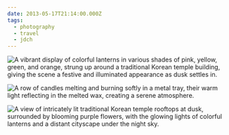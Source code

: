 ```yaml
---
date: 2013-05-17T21:14:00.000Z
tags:
  - photography
  - travel
  - jdch
---
```

![A vibrant display of colorful lanterns in various shades of pink, yellow, green, and orange, strung up around a traditional Korean temple building, giving the scene a festive and illuminated appearance as dusk settles in.](/assets/photos/20130515-IMG_6681.jpg)

![A row of candles melting and burning softly in a metal tray, their warm light reflecting in the melted wax, creating a serene atmosphere.](/assets/photos/20130517-IMG_6925.jpg)

![A view of intricately lit traditional Korean temple rooftops at dusk, surrounded by blooming purple flowers, with the glowing lights of colorful lanterns and a distant cityscape under the night sky.](/assets/photos/20130515-IMG_6769.jpg)
